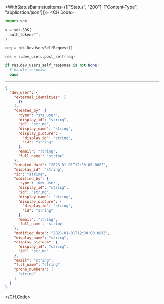 

<WithStatusBar statusItems={[["Status", "200"], ["Content-Type", "application/json"]]}>
  <CH.Code>
  ```python PostSelf.py
  import sdk

s = sdk.SDK(
    auth_token="",
)

req = sdk.DevUsersSelfRequest()

res = s.dev_users.post_self(req)

if res.dev_users_self_response is not None:
    # handle response
    pass
  ```
  ---

  ```json Example Response
  {
    "dev_user": {
      "external_identities": [
        {}
      ],
      "created_by": {
        "type": "sys_user",
        "display_id": "string",
        "id": "string",
        "display_name": "string",
        "display_picture": {
          "display_id": "string",
          "id": "string"
        },
        "email": "string",
        "full_name": "string"
      },
      "created_date": "2023-01-01T12:00:00.000Z",
      "display_id": "string",
      "id": "string",
      "modified_by": {
        "type": "dev_user",
        "display_id": "string",
        "id": "string",
        "display_name": "string",
        "display_picture": {
          "display_id": "string",
          "id": "string"
        },
        "email": "string",
        "full_name": "string"
      },
      "modified_date": "2023-01-01T12:00:00.000Z",
      "display_name": "string",
      "display_picture": {
        "display_id": "string",
        "id": "string"
      },
      "email": "string",
      "full_name": "string",
      "phone_numbers": [
        "string"
      ]
    }
  }
  ```
  </CH.Code>
</WithStatusBar>
